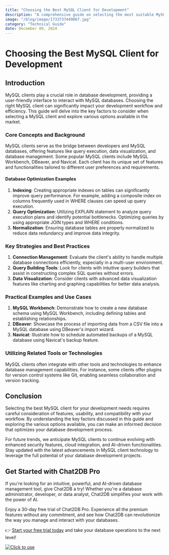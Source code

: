 ```yaml
---
title: "Choosing the Best MySQL Client for Development"
description: "A comprehensive guide on selecting the most suitable MySQL client for your development needs, exploring various options and their features."
image: "/blog/image/1733737449067.jpg"
category: "Technical Guide"
date: December 09, 2024
---
```


# Choosing the Best MySQL Client for Development

## Introduction
MySQL clients play a crucial role in database development, providing a user-friendly interface to interact with MySQL databases. Choosing the right MySQL client can significantly impact your development workflow and efficiency. This guide will delve into the key factors to consider when selecting a MySQL client and explore various options available in the market.

### Core Concepts and Background
MySQL clients serve as the bridge between developers and MySQL databases, offering features like query execution, data visualization, and database management. Some popular MySQL clients include MySQL Workbench, DBeaver, and Navicat. Each client has its unique set of features and functionalities tailored to different user preferences and requirements.

#### Database Optimization Examples
1. **Indexing**: Creating appropriate indexes on tables can significantly improve query performance. For example, adding a composite index on columns frequently used in WHERE clauses can speed up query execution.
2. **Query Optimization**: Utilizing EXPLAIN statement to analyze query execution plans and identify potential bottlenecks. Optimizing queries by using appropriate JOIN types and WHERE conditions.
3. **Normalization**: Ensuring database tables are properly normalized to reduce data redundancy and improve data integrity.

### Key Strategies and Best Practices
1. **Connection Management**: Evaluate the client's ability to handle multiple database connections efficiently, especially in a multi-user environment.
2. **Query Building Tools**: Look for clients with intuitive query builders that assist in constructing complex SQL queries without errors.
3. **Data Visualization**: Consider clients with advanced data visualization features like charting and graphing capabilities for better data analysis.

### Practical Examples and Use Cases
1. **MySQL Workbench**: Demonstrate how to create a new database schema using MySQL Workbench, including defining tables and establishing relationships.
2. **DBeaver**: Showcase the process of importing data from a CSV file into a MySQL database using DBeaver's import wizard.
3. **Navicat**: Illustrate how to schedule automated backups of a MySQL database using Navicat's backup feature.

### Utilizing Related Tools or Technologies
MySQL clients often integrate with other tools and technologies to enhance database management capabilities. For instance, some clients offer plugins for version control systems like Git, enabling seamless collaboration and version tracking.

## Conclusion
Selecting the best MySQL client for your development needs requires careful consideration of features, usability, and compatibility with your workflow. By understanding the key factors discussed in this guide and exploring the various options available, you can make an informed decision that optimizes your database development process.

For future trends, we anticipate MySQL clients to continue evolving with enhanced security features, cloud integration, and AI-driven functionalities. Stay updated with the latest advancements in MySQL client technology to leverage the full potential of your database development projects.

## Get Started with Chat2DB Pro

If you're looking for an intuitive, powerful, and AI-driven database management tool, give Chat2DB a try! Whether you're a database administrator, developer, or data analyst, Chat2DB simplifies your work with the power of AI.

Enjoy a 30-day free trial of Chat2DB Pro. Experience all the premium features without any commitment, and see how Chat2DB can revolutionize the way you manage and interact with your databases.

👉 [Start your free trial today](https://chat2db.ai/pricing) and take your database operations to the next level!


[![Click to use](/image/blog/bg/chat2db.jpg)](https://chat2db.ai/)
